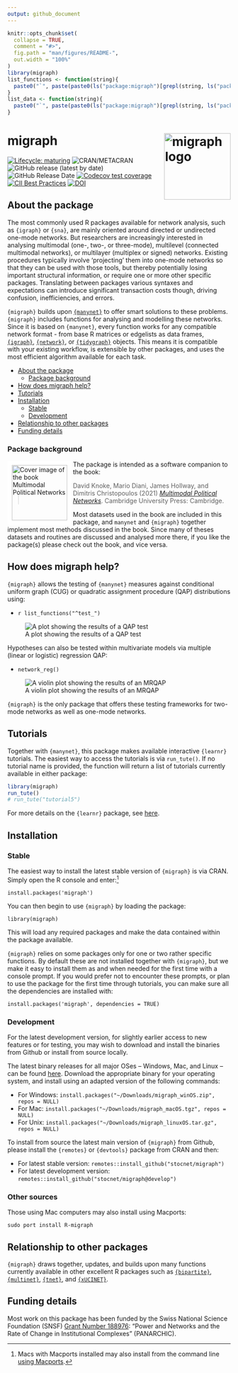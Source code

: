 ```yaml
---
output: github_document
---
```


<!-- README.md is generated from README.Rmd. Please edit that file -->

```r
knitr::opts_chunk$set(
  collapse = TRUE,
  comment = "#>",
  fig.path = "man/figures/README-",
  out.width = "100%"
)
library(migraph)
list_functions <- function(string){
  paste0("`", paste(paste0(ls("package:migraph")[grepl(string, ls("package:migraph"))], "()"), collapse = "`, `"), "`")
}
list_data <- function(string){
  paste0("`", paste(paste0(ls("package:migraph")[grepl(string, ls("package:migraph"))]), collapse = "`, `"), "`")
}
```

# migraph <img src="man/figures/logo.png" alt="migraph logo" align="right" width="150"/>

<!-- badges: start -->
[![Lifecycle: maturing](https://img.shields.io/badge/lifecycle-maturing-blue.svg)](https://lifecycle.r-lib.org/articles/stages.html#maturing)
![CRAN/METACRAN](https://img.shields.io/cran/v/migraph)
![GitHub release (latest by date)](https://img.shields.io/github/v/release/stocnet/migraph)
![GitHub Release Date](https://img.shields.io/github/release-date/stocnet/migraph)
[![Codecov test coverage](https://codecov.io/gh/stocnet/migraph/branch/main/graph/badge.svg)](https://app.codecov.io/gh/stocnet/migraph?branch=main)
<!-- [![CodeFactor](https://www.codefactor.io/repository/github/stocnet/migraph/badge)](https://www.codefactor.io/repository/github/stocnet/migraph) -->
[![CII Best Practices](https://bestpractices.coreinfrastructure.org/projects/4559/badge)](https://bestpractices.coreinfrastructure.org/projects/4559)
[![DOI](https://zenodo.org/badge/DOI/10.5281/zenodo.7076396.svg)](https://doi.org/10.5281/zenodo.7076396)
<!-- see https://zenodo.org/record/7076396 -->
<!-- ![GitHub All Releases](https://img.shields.io/github/downloads/stocnet/migraph/total) -->
<!-- badges: end -->

## About the package

The most commonly used R packages available for network analysis,
such as `{igraph}` or `{sna}`,
are mainly oriented around directed or undirected one-mode networks.
But researchers are increasingly interested in analysing multimodal (one-, two-, or three-mode), multilevel (connected multimodal networks), or multilayer (multiplex or signed) networks.
Existing procedures typically involve 'projecting' them into one-mode networks so that they can be used with those tools,
but thereby potentially losing important structural information,
or require one or more other specific packages.
Translating between packages various syntaxes and expectations can introduce significant transaction costs though,
driving confusion, inefficiencies, and errors.

`{migraph}` builds upon [`{manynet}`](https://stocnet.github.io/manynet/) to offer smart solutions to these problems.
`{migraph}` includes functions for analysing and modelling these networks.
Since it is based on `{manynet}`, every function works for any compatible network format
- from base R matrices or edgelists as data frames, 
[`{igraph}`](https://igraph.org/r/),
[`{network}`](https://statnet.org), or 
[`{tidygraph}`](https://tidygraph.data-imaginist.com/index.html) objects.
This means it is compatible with your existing workflow, 
is extensible by other packages, 
and uses the most efficient algorithm available for each task.

- [About the package](#about-the-package)
  - [Package background](#package-background)
- [How does migraph help?](#how-does-migraph-help)
- [Tutorials](#tutorials)
- [Installation](#installation)
  - [Stable](#stable)
  - [Development](#development)
- [Relationship to other packages](#relationship-to-other-packages)
- [Funding details](#funding-details)

### Package background

<img style="border:10px solid white;" src="https://jameshollway.com/media/9781108833509pvs01.jpg" align="left" alt="Cover image of the book Multimodal Political Networks" width="125"/>

The package is intended as a software companion to the book:

> David Knoke, Mario Diani, James Hollway, and Dimitris Christopoulos (2021) [*Multimodal Political Networks*](https://www.cambridge.org/core/books/multimodal-political-networks/43EE8C192A1B0DCD65B4D9B9A7842128).
Cambridge University Press: Cambridge.

Most datasets used in the book are included in this package,
and `manynet` and `{migraph}` together implement most methods discussed in the book.
Since many of theses datasets and routines are discussed and analysed more there,
if you like the package(s) please check out the book, and vice versa.

## How does migraph help?

`{migraph}` allows the testing of `{manynet}` measures against 
conditional uniform graph (CUG) or quadratic assignment procedure (QAP) distributions using:

- `r list_functions("^test_")`

![A plot showing the results of a QAP test](https://www.jameshollway.com/post/migraph/tests-2.png)

Hypotheses can also be tested within multivariate models
via multiple (linear or logistic) regression QAP:

- `network_reg()`

![A violin plot showing the results of an MRQAP](https://www.jameshollway.com/post/migraph/regression-1.png)

`{migraph}` is the only package that offers these testing frameworks 
for two-mode networks as well as one-mode networks.

## Tutorials

Together with `{manynet}`, this package makes available interactive `{learnr}` tutorials.
The easiest way to access the tutorials is via `run_tute()`.
If no tutorial name is provided, the function will return a list of tutorials
currently available in either package:

```r
library(migraph)
run_tute()
# run_tute("tutorial5")
```

For more details on the `{learnr}` package, see [here](https://rstudio.github.io/learnr/).

## Installation

### Stable

The easiest way to install the latest stable version of `{migraph}` is via CRAN.
Simply open the R console and enter:^[Macs with Macports installed may also install from the command line [using Macports](https://ports.macports.org/port/R-migraph/).]

`install.packages('migraph')`

You can then begin to use `{migraph}` by loading the package:

`library(migraph)`

This will load any required packages and make the data contained within the package available.

`{migraph}` relies on some packages only for one or two rather specific functions.
By default these are not installed together with `{migraph}`,
but we make it easy to install them as and when needed for the first time with a console prompt.
If you would prefer not to encounter these prompts,
or plan to use the package for the first time through tutorials,
you can make sure all the dependencies are installed with:

`install.packages('migraph', dependencies = TRUE)`

### Development

For the latest development version, 
for slightly earlier access to new features or for testing,
you may wish to download and install the binaries from Github
or install from source locally.

The latest binary releases for all major OSes -- Windows, Mac, and Linux -- 
can be found [here](https://github.com/stocnet/migraph/releases/latest).
Download the appropriate binary for your operating system,
and install using an adapted version of the following commands:

- For Windows: `install.packages("~/Downloads/migraph_winOS.zip", repos = NULL)`
- For Mac: `install.packages("~/Downloads/migraph_macOS.tgz", repos = NULL)`
- For Unix: `install.packages("~/Downloads/migraph_linuxOS.tar.gz", repos = NULL)`

To install from source the latest main version of `{migraph}` from Github, 
please install the `{remotes}` or `{devtools}` package from CRAN and then:

- For latest stable version: 
`remotes::install_github("stocnet/migraph")`
- For latest development version: 
`remotes::install_github("stocnet/migraph@develop")`

### Other sources

Those using Mac computers may also install using Macports:

`sudo port install R-migraph`

## Relationship to other packages

`{migraph}` draws together, updates, and builds upon many functions currently available in
other excellent R packages such as 
[`{bipartite}`](https://github.com/biometry/bipartite), 
[`{multinet}`](https://CRAN.R-project.org/package=multinet), 
[`{tnet}`](https://toreopsahl.com/tnet/),
and [`{xUCINET}`](https://sites.google.com/view/asnr-2022/xucinet?authuser=0).

## Funding details

Most work on this package has been funded by the Swiss National Science Foundation (SNSF)
[Grant Number 188976](https://data.snf.ch/grants/grant/188976): 
"Power and Networks and the Rate of Change in Institutional Complexes" (PANARCHIC).
